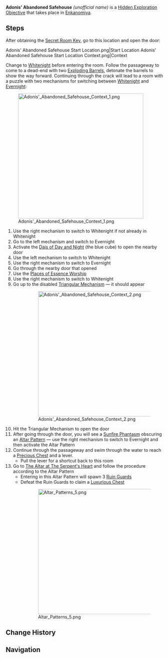 {{Hidden Exploration Objectives Infobox
|image      = Adonis' Abandoned Safehouse Start Location Context.png
|type       = Unordered
|req        = 
|unlocks    = 
|region     = Inazuma
|area       = Enkanomiya
|subarea    = The Narrows
|loc        = [[The Narrows]], [[Enkanomiya]], [[Inazuma]]
|characters = Adonis; Paimon; Traveler
}}
'''Adonis' Abandoned Safehouse''' ''(unofficial name)'' is a [[Hidden Exploration Objective]] that takes place in [[Enkanomiya]].

==Steps==
After obtaining the [[Secret Room Key]], go to this location and open the door:
<gallery>
Adonis' Abandoned Safehouse Start Location.png|Start Location
Adonis' Abandoned Safehouse Start Location Context.png|Context
</gallery>

Change to [[Dainichi Mikoshi/Mechanism|Whitenight]] before entering the room. Follow the passageway to come to a dead-end with two [[Exploding Barrel]]s, detonate the barrels to show the way forward. Continuing through the crack will lead to a room with a puzzle with two mechanisms for switching between [[Whitenight]] and [[Evernight]]:

[[File:Adonis' Abandoned Safehouse Context 1.png|400px]]

# Use the right mechanism to switch to Whitenight if not already in Whitenight
# Go to the left mechanism and switch to Evernight
# Activate the [[Dais of Day and Night]] (the blue cube) to open the nearby door
# Use the left mechanism to switch to Whitenight
# Use the right mechanism to switch to Evernight
# Go through the nearby door that opened
# Use the [[Places of Essence Worship]]
# Use the right mechanism to switch to Whitenight
# Go up to the disabled [[Triangular Mechanism]] &mdash; it should appear
#:[[File:Adonis' Abandoned Safehouse Context 2.png|400px]]
# Hit the Triangular Mechanism to open the door
# After going through the door, you will see a [[Sunfire Phantasm]] obscuring an [[Altar Pattern]] &mdash; use the right mechanism to switch to Evernight and then activate the Altar Pattern
# Continue through the passageway and swim through the water to reach a [[Precious Chest]] and a lever.
#* Pull the lever for a shortcut back to this room
# Go to [[The Altar at The Serpent's Heart]] and follow the procedure according to the Altar Pattern
#* Entering in this Altar Pattern will spawn 3 [[Ruin Guard]]s
#* Defeat the Ruin Guards to claim a [[Luxurious Chest]]
#:[[File:Altar Patterns 5.png|400px]]

==Change History==
{{Change History|2.4}}

==Navigation==
{{Hidden Exploration Objective Navbox|Unordered}}